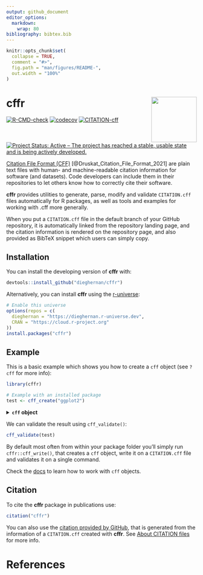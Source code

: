```yaml
---
output: github_document
editor_options: 
  markdown: 
    wrap: 80
bibliography: bibtex.bib
---
```


<!-- README.md is generated from README.Rmd. Please edit that file -->

```r
knitr::opts_chunk$set(
  collapse = TRUE,
  comment = "#>",
  fig.path = "man/figures/README-",
  out.width = "100%"
)
```

# cffr <img src="man/figures/logo.png" align="right" width="120"/>

<!-- badges: start -->

[![R-CMD-check](https://github.com/dieghernan/cffr/actions/workflows/check-full.yaml/badge.svg)](https://github.com/dieghernan/cffr/actions/workflows/check-full.yaml)
[![codecov](https://codecov.io/gh/dieghernan/cffr/branch/master/graph/badge.svg)](https://codecov.io/gh/dieghernan/cffr)
[![CITATION-cff](https://github.com/dieghernan/cffr/actions/workflows/cff-validator.yml/badge.svg)](https://github.com/dieghernan/cffr/actions/workflows/cff-validator.yml)
[![Project Status: Active – The project has reached a stable, usable state and is being actively developed.](https://www.repostatus.org/badges/latest/active.svg)](https://www.repostatus.org/#active)

<!-- badges: end -->

[Citation File Format (CFF)](https://citation-file-format.github.io/)
[@Druskat_Citation_File_Format_2021] are plain text files with human- and
machine-readable citation information for software (and datasets). Code
developers can include them in their repositories to let others know how to
correctly cite their software.

**cffr** provides utilities to generate, parse, modify and validate
`CITATION.cff` files automatically for R packages, as well as tools and examples
for working with .cff more generally.

When you put a `CITATION.cff` file in the default branch of your GitHub
repository, it is automatically linked from the repository landing page, and the
citation information is rendered on the repository page, and also provided as
BibTeX snippet which users can simply copy.

## Installation

You can install the developing version of **cffr** with:

```r
devtools::install_github("dieghernan/cffr")
```

Alternatively, you can install **cffr** using the
[r-universe](https://dieghernan.r-universe.dev/ui#builds):

```r
# Enable this universe
options(repos = c(
  dieghernan = "https://dieghernan.r-universe.dev",
  CRAN = "https://cloud.r-project.org"
))
install.packages("cffr")
```

## Example

This is a basic example which shows you how to create a `cff` object (see `?cff` for more
info):

```r
library(cffr)

# Example with an installed package
test <- cff_create("ggplot2")
```

<details><summary>
<strong><code>cff</code> object</strong></summary>


```r

test
```

</details>

We can validate the result using `cff_validate()`:

```r

cff_validate(test)
```

By default most often from within your package folder you'll simply run
`cffr::cff_write()`, that creates a `cff` object, write it on a `CITATION.cff`
file and validates it on a single command.

Check the [docs](https://dieghernan.github.io/cffr/reference/index.html) to
learn how to work with `cff` objects.

## Citation

To cite the **cffr** package in publications use:

```r
citation("cffr")
```

You can also use the [citation provided by GitHub](https://github.com/dieghernan/cffr), 
that is generated from the information of a 
`CITATION.cff` created with **cffr**. See 
[About CITATION files](https://docs.github.com/es/github/creating-cloning-and-archiving-repositories/creating-a-repository-on-github/about-citation-files)
for more info.

# References
